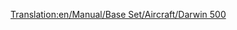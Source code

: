 [[Translation:en/Manual/Base Set/Aircraft/Darwin 500]]
{{hu/Manual/Base Set/Aircraft/Navbox Légi járművek}}
{{hu/Manual/Base Set/Aircraft/Repülőgépek|Name=Darwin 500
|Image=[[File:en/Manual/Base Set/Aircraft/Boeing767.png|Darwin 500]]
|Cost=38.964 (77,928)
|Speed=947 km/h (592 MPH)
|Annual=6.187 (12,374)
|Designed=1982
|Lifespan=25
|Capacity=240 utas és 25 csomag levél
|Description=Bevált sugárhajtású repülőgép, inkább a nagyobb repülőtereken használatos.
|Real-life=[http://hu.wikipedia.org/wiki/Boeing_767 Boeing 767]
}}